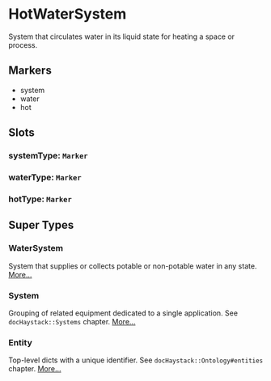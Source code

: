 # HotWaterSystem
System that circulates water in its liquid state for heating
a space or process.
## Markers
- system
- water
- hot

## Slots

### systemType: `Marker`

### waterType: `Marker`

### hotType: `Marker`


## Super Types
### WaterSystem
System that supplies or collects potable or non-potable water in any state. 
[More...](./WaterSystem)

### System
Grouping of related equipment dedicated to a single application.
See `docHaystack::Systems` chapter. 
[More...](./System)

### Entity
Top-level dicts with a unique identifier.
See `docHaystack::Ontology#entities` chapter. 
[More...](./Entity)


